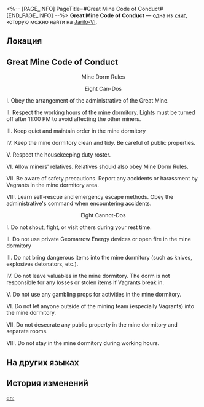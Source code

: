 <%-- [PAGE_INFO]
PageTitle=#Great Mine Code of Conduct#
[END_PAGE_INFO] --%>
{{Дополнить}}
{{Книга Инфобокс
|id           = 015
|partIds      = 190119
|Название     = 
|Изображение  = Предмет Записи.png
|Мир          = Jarilo-VI
|Томов        = 1
|Автор        = <!--нужно добавить-->
|Описание     = A notice detailing exactly what the residents of the Great Mine can and cannot do.
|Том1         = {{tx}}
|Источник1    = {{tx|Отсутствует источник}}
|Персонажи    = 
|Фракции      = 
}}
'''Great Mine Code of Conduct''' — одна из [[Книги|книг]], которую можно найти на [[Jarilo-VI]].

==Локация==
{{Отметка карты|<!--название карты-->|<!--id отметки-->}}

==Great Mine Code of Conduct==
<div align="center">Mine Dorm Rules

Eight Can-Dos</div>

I. Obey the arrangement of the administrative of the Great Mine.

II. Respect the working hours of the mine dormitory. Lights must be turned off after 11:00 PM to avoid affecting the other miners.

III. Keep quiet and maintain order in the mine dormitory

IV. Keep the mine dormitory clean and tidy. Be careful of public properties.

V. Respect the housekeeping duty roster.

VI. Allow miners' relatives. Relatives should also obey Mine Dorm Rules.

VII. Be aware of safety precautions. Report any accidents or harassment by Vagrants in the mine dormitory area.

VIII. Learn self-rescue and emergency escape methods. Obey the administrative's command when encountering accidents.


<div align="center">Eight Cannot-Dos</div>

I. Do not shout, fight, or visit others during your rest time.

II. Do not use private Geomarrow Energy devices or open fire in the mine dormitory

III. Do not bring dangerous items into the mine dormitory (such as knives, explosives detonators, etc.).

IV. Do not leave valuables in the mine dormitory. The dorm is not responsible for any losses or stolen items if Vagrants break in.

V. Do not use any gambling props for activities in the mine dormitory.

VI. Do not let anyone outside of the mining team (especially Vagrants) into the mine dormitory.

VII. Do not desecrate any public property in the mine dormitory and separate rooms.

VIII. Do not stay in the mine dormitory during working hours.

==На других языках==
{{На других языках
|en   = Great Mine Code of Conduct
|zhs  = 大矿区生活守则
|zht  = 大礦區生活守則
|ja   = 大鉱区の生活ルール
|ko   = 큰 광산구역의 생활수칙
|es   = Código de conducta de la mina principal
|fr   = Code de conduite de la Grande mine
|ru   = Кодекс Большой шахты
|th   = กฎการใช้ชีวิตในโซนเหมืองใหญ่
|vi   = Quy Tắc Sinh Hoạt Ở Khu Mỏ Khổng Lồ
|de   = Verhaltenskodex der großen Mine
|id   = Tata Tertib Kehidupan Great Mine
|pt   = Código de Conduta da Grande Mina
}}

==История изменений==
{{История изменений|3.5}}

[[en:]]